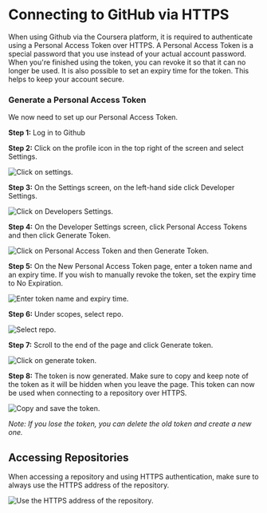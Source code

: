 # Connecting to GitHub via HTTPS

When using Github via the Coursera platform, it is required to authenticate using a Personal Access Token over HTTPS. A Personal Access Token is a special password that you use instead of your actual account password. When you're finished using the token, you can revoke it so that it can no longer be used. It is also possible to set an expiry time for the token. This helps to keep your account secure.

### Generate a Personal Access Token

We now need to set up our Personal Access Token.

**Step 1:** Log in to Github

**Step 2:** Click on the profile icon in the top right of the screen and select Settings.



![Click on settings. ](./connecting-to-github-via-https.assets/qBM9wZ2zQJeTPcGds_CXzA_82389fbb7ed140b78c68ea0807d9aae1_settings.png)

**Step 3:** On the Settings screen, on the left-hand side click Developer Settings.



![Click on Developers Settings. ](./connecting-to-github-via-https.assets/E8rQIJaSR22K0CCWkodtag_68403478224348cf85959d06166959e1_developer_settings.png)

**Step 4:** On the Developer Settings screen, click Personal Access Tokens and then click Generate Token.



![Click on Personal Access Token and then Generate Token. ](./connecting-to-github-via-https.assets/X3-fg00gQ1a_n4NNIKNWsA_1b9dcda68b8c43799ab2d620addd8ae1_personal_access_tokens.png)

**Step 5:** On the New Personal Access Token page, enter a token name and an expiry time. If you wish to manually revoke the token, set the expiry time to No Expiration.



![Enter token name and expiry time. ](./connecting-to-github-via-https.assets/qC-kPVy4QhqvpD1cuHIacw_66f2abdf46dd4d01a6d46446b87022e1_new_personal_access_token.png)

**Step 6:** Under scopes, select repo.



![Select repo. ](./connecting-to-github-via-https.assets/4Mc3BXnRSVuHNwV50Rlbmw_ff8b2d6be1ff417b853ca3eaaae3c8e1_new_personal_access_token_scopes.png)

**Step 7:** Scroll to the end of the page and click Generate token.



![Click on generate token. ](./connecting-to-github-via-https.assets/wB0cpA6eT1adHKQOnk9W-w_ab7172e3640748e4aa0d3e49f52254e1_generate_token.png)

**Step 8:** The token is now generated. Make sure to copy and keep note of the token as it will be hidden when you leave the page. This token can now be used when connecting to a repository over HTTPS.



![Copy and save the token. ](./connecting-to-github-via-https.assets/U9si9-WaQg6bIvflmhIOVQ_9a383fa1755d44728f2d290551151fe1_personal_access_tokens_done.png)

*Note: If you lose the token, you can delete the old token and create a new one.*

## Accessing Repositories

When accessing a repository and using HTTPS authentication, make sure to always use the HTTPS address of the repository.



![Use the HTTPS address of the repository. ](./connecting-to-github-via-https.assets/MQsqwt5uT3iLKsLebs94xg_ab750094df9449a98f1fbd71eea39ae1_clone_https.png)